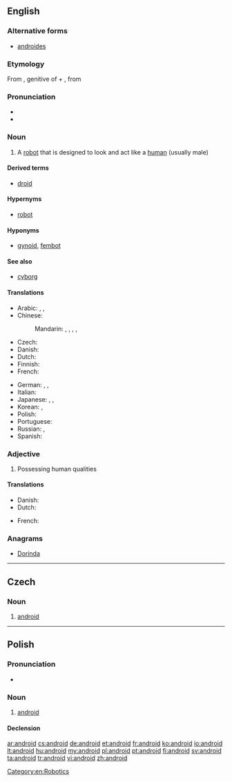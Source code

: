 {{also|Android}}
==English==
{{wikipedia}}
===Alternative forms===
* [[androides]] {{qualifier|dated}}

===Etymology===
From {{etyl|grc}} {{term|sc=polytonic|ἀνδρός|tr=andros}}, genitive of {{term|ἀνήρ|sc=polytonic|tr=anēr||man}} + {{term|-eides||of the species; alike}}, from {{term|eidos||species}}

===Pronunciation===
* {{rhymes|ɔɪd}}
* {{audio|en-us-android.ogg|Audio (US)}}

===Noun===
{{en-noun}}

# A [[robot]] that is designed to look and act like a [[human]] (usually male)

====Derived terms====
* [[droid]]

====Hypernyms====
* [[robot]]

====Hyponyms====
* [[gynoid]], [[fembot]]

====See also====
* [[cyborg]]

====Translations====
{{trans-top|robot with human form}}
* Arabic: {{t|ar|إنسان أوتوماتيكي|m|tr='insaan 'utumaatikiy}}, {{t|ar|روبوت|m|tr=ruubut}}, {{t|ar|إنسان آلي|m|tr='insaan 'aaliy}}
* Chinese:
*: Mandarin: {{t-|cmn|機器人|sc=Hani}}, {{t-|cmn|机器人|tr=jīqìrén|sc=Hani}}, {{t|cmn|人形的機器人|sc=Hani}}, {{t|cmn|人形的机器人|tr=rénxíng de jīqìrén|sc=Hani}}, {{t|cmn|仿生人|tr=fǎngshēngrén|sc=Hani}}
* Czech: {{t+|cs|android|m}}
* Danish: {{t+|da|androide|c}}
* Dutch: {{t-|nl|androïde|m}}
* Finnish: {{t+|fi|androidi}}
* French: {{t+|fr|androïde|m}}
{{trans-mid}}
* German: {{t+|de|Android|m}}, {{t+|de|Roboter|m}}, {{t+|de|robot|m}}
* Italian: {{t-|it|androide|m}}
* Japanese: {{t-|ja|人造人間|tr=じんぞうにんげん, jinzō ningen}}, {{t|ja|アンドロイド|tr=andoroido}}, {{t-|ja|ロボット|tr=robotto}}
* Korean: {{t|ko|안드로이드|tr=andeuroideu|sc=Hang}}, {{t+|ko|로봇|tr=robot|sc=Hang}}
* Polish: {{t+|pl|android|m}}
* Portuguese: {{t+|pt|andróide|m}}
* Russian: {{t|ru|андроид|m|tr=andróid}}, {{t+|ru|робот|m|tr=róbot}}
* Spanish: {{t-|es|androide|m}}
{{trans-bottom}}

[[Category:en:Robotics]]

===Adjective===
{{en-adj}}

# Possessing human qualities

====Translations====
{{trans-top|possessing human qualities}}
* Danish: {{t-|da|android}}
* Dutch: {{t-|nl|androïde|m}}
{{trans-mid}}
* French: {{t+|fr|androïde|m}}
{{trans-bottom}}

===Anagrams===
* [[Dorinda#English|Dorinda]]

----

==Czech==

===Noun===
{{cs-noun|g=m}}

# [[#English|android]]

----

==Polish==

===Pronunciation===
* {{audio|Pl-android.ogg|Audio}}

===Noun===
{{pl-noun|m}}

# [[#English|android]]

====Declension====
{{pl-decl-noun
|android|androidy
|androida|androidów
|androidowi|androidom
|androida|androidy
|androidem|androidami
|androidzie|androidach
|androidzie|androidy
}}

[[ar:android]]
[[cs:android]]
[[de:android]]
[[et:android]]
[[fr:android]]
[[ko:android]]
[[io:android]]
[[lt:android]]
[[hu:android]]
[[my:android]]
[[pl:android]]
[[pt:android]]
[[fi:android]]
[[sv:android]]
[[ta:android]]
[[tr:android]]
[[vi:android]]
[[zh:android]]